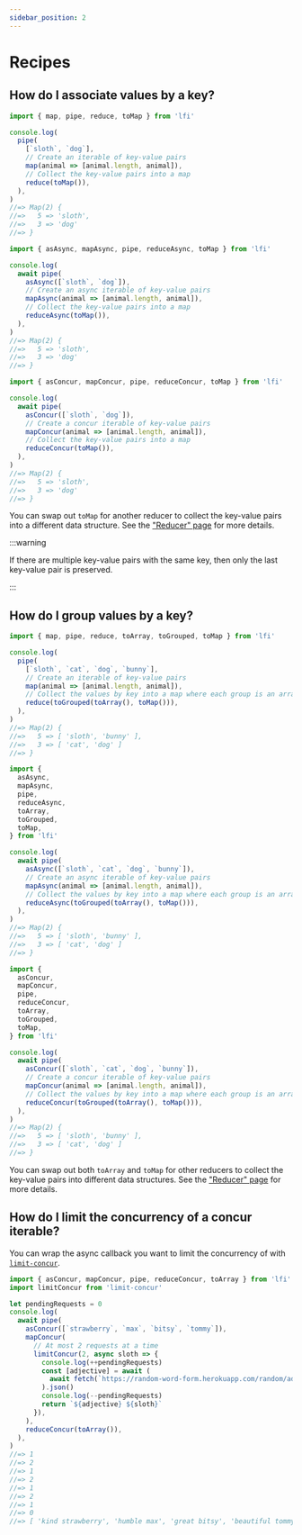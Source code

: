```yaml
---
sidebar_position: 2
---
```



# Recipes

## How do I associate values by a key?

<Tabs groupId='protocol' queryString>
<TabItem value='sync' label='Sync'>

```js playground
import { map, pipe, reduce, toMap } from 'lfi'

console.log(
  pipe(
    [`sloth`, `dog`],
    // Create an iterable of key-value pairs
    map(animal => [animal.length, animal]),
    // Collect the key-value pairs into a map
    reduce(toMap()),
  ),
)
//=> Map(2) {
//=>   5 => 'sloth',
//=>   3 => 'dog'
//=> }
```

</TabItem>
<TabItem value='async' label='Async'>

```js playground
import { asAsync, mapAsync, pipe, reduceAsync, toMap } from 'lfi'

console.log(
  await pipe(
    asAsync([`sloth`, `dog`]),
    // Create an async iterable of key-value pairs
    mapAsync(animal => [animal.length, animal]),
    // Collect the key-value pairs into a map
    reduceAsync(toMap()),
  ),
)
//=> Map(2) {
//=>   5 => 'sloth',
//=>   3 => 'dog'
//=> }
```

</TabItem>
<TabItem value='concur' label='Concur'>

```js playground
import { asConcur, mapConcur, pipe, reduceConcur, toMap } from 'lfi'

console.log(
  await pipe(
    asConcur([`sloth`, `dog`]),
    // Create a concur iterable of key-value pairs
    mapConcur(animal => [animal.length, animal]),
    // Collect the key-value pairs into a map
    reduceConcur(toMap()),
  ),
)
//=> Map(2) {
//=>   5 => 'sloth',
//=>   3 => 'dog'
//=> }
```

</TabItem>
</Tabs>

You can swap out `toMap` for another reducer to collect the key-value pairs into
a different data structure. See the
["Reducer" page](/docs/concepts/reducer#togrouped) for more details.

:::warning

If there are multiple key-value pairs with the same key, then only the last
key-value pair is preserved.

:::

## How do I group values by a key?

<Tabs groupId='protocol' queryString>
<TabItem value='sync' label='Sync'>

```js playground
import { map, pipe, reduce, toArray, toGrouped, toMap } from 'lfi'

console.log(
  pipe(
    [`sloth`, `cat`, `dog`, `bunny`],
    // Create an iterable of key-value pairs
    map(animal => [animal.length, animal]),
    // Collect the values by key into a map where each group is an array
    reduce(toGrouped(toArray(), toMap())),
  ),
)
//=> Map(2) {
//=>   5 => [ 'sloth', 'bunny' ],
//=>   3 => [ 'cat', 'dog' ]
//=> }
```

</TabItem>
<TabItem value='async' label='Async'>

```js playground
import {
  asAsync,
  mapAsync,
  pipe,
  reduceAsync,
  toArray,
  toGrouped,
  toMap,
} from 'lfi'

console.log(
  await pipe(
    asAsync([`sloth`, `cat`, `dog`, `bunny`]),
    // Create an async iterable of key-value pairs
    mapAsync(animal => [animal.length, animal]),
    // Collect the values by key into a map where each group is an array
    reduceAsync(toGrouped(toArray(), toMap())),
  ),
)
//=> Map(2) {
//=>   5 => [ 'sloth', 'bunny' ],
//=>   3 => [ 'cat', 'dog' ]
//=> }
```

</TabItem>
<TabItem value='concur' label='Concur'>

```js playground
import {
  asConcur,
  mapConcur,
  pipe,
  reduceConcur,
  toArray,
  toGrouped,
  toMap,
} from 'lfi'

console.log(
  await pipe(
    asConcur([`sloth`, `cat`, `dog`, `bunny`]),
    // Create a concur iterable of key-value pairs
    mapConcur(animal => [animal.length, animal]),
    // Collect the values by key into a map where each group is an array
    reduceConcur(toGrouped(toArray(), toMap())),
  ),
)
//=> Map(2) {
//=>   5 => [ 'sloth', 'bunny' ],
//=>   3 => [ 'cat', 'dog' ]
//=> }
```

</TabItem>
</Tabs>

You can swap out both `toArray` and `toMap` for other reducers to collect the
key-value pairs into different data structures. See the
["Reducer" page](/docs/concepts/reducer#togrouped) for more details.

## How do I limit the concurrency of a concur iterable?

You can wrap the async callback you want to limit the concurrency of with
[`limit-concur`](https://www.npmjs.com/package/limit-concur).

```js playground
import { asConcur, mapConcur, pipe, reduceConcur, toArray } from 'lfi'
import limitConcur from 'limit-concur'

let pendingRequests = 0
console.log(
  await pipe(
    asConcur([`strawberry`, `max`, `bitsy`, `tommy`]),
    mapConcur(
      // At most 2 requests at a time
      limitConcur(2, async sloth => {
        console.log(++pendingRequests)
        const [adjective] = await (
          await fetch(`https://random-word-form.herokuapp.com/random/adjective`)
        ).json()
        console.log(--pendingRequests)
        return `${adjective} ${sloth}`
      }),
    ),
    reduceConcur(toArray()),
  ),
)
//=> 1
//=> 2
//=> 1
//=> 2
//=> 1
//=> 2
//=> 1
//=> 0
//=> [ 'kind strawberry', 'humble max', 'great bitsy', 'beautiful tommy' ]
```
